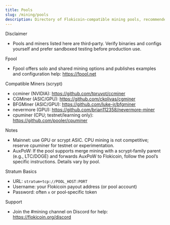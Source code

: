 ```yaml
---
title: Pools
slug: /mining/pools
description: Directory of Flokicoin-compatible mining pools, recommended scrypt miners, Stratum basics, and safety tips.
---
```


Disclaimer
- Pools and miners listed here are third‑party. Verify binaries and configs yourself and prefer sandboxed testing before production use.

Fpool
- Fpool offers solo and shared mining options and publishes examples and configuration help: https://fpool.net

Compatible Miners (scrypt)
- ccminer (NVIDIA): https://github.com/tpruvot/ccminer
- CGMiner (ASIC/GPU): https://github.com/ckolivas/cgminer
- BFGMiner (ASIC/GPU): https://github.com/luke-jr/bfgminer
- nevermore (GPU): https://github.com/brian112358/nevermore-miner
- cpuminer (CPU; testnet/learning only): https://github.com/pooler/cpuminer

Notes
- Mainnet: use GPU or scrypt ASIC. CPU mining is not competitive; reserve cpuminer for testnet or experimentation.
- AuxPoW: If the pool supports merge mining with a scrypt‑family parent (e.g., LTC/DOGE) and forwards AuxPoW to Flokicoin, follow the pool’s specific instructions. Details vary by pool.

Stratum Basics
- URL: `stratum+tcp://POOL_HOST:PORT`
- Username: your Flokicoin payout address (or pool account)
- Password: often `x` or pool‑specific token

Support
- Join the #mining channel on Discord for help: https://flokicoin.org/discord
